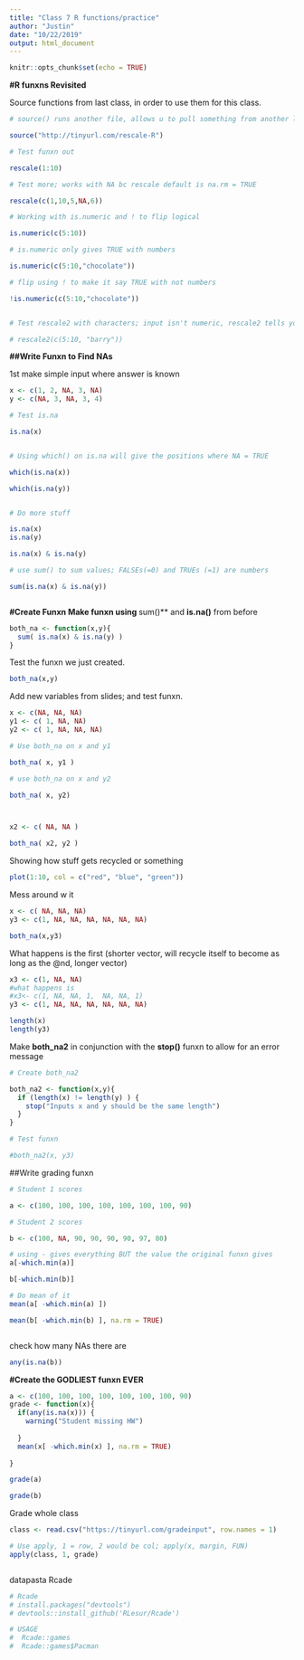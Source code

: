 ```yaml
---
title: "Class 7 R functions/practice"
author: "Justin"
date: "10/22/2019"
output: html_document
---
```


```r
knitr::opts_chunk$set(echo = TRUE)
```

**#R funxns Revisited**

Source functions from last class, in order to use them for this class.

```r
# source() runs another file, allows u to pull something from another locxn or sumn; Pushing play button sources the HTML below and adds them to Global Environment

source("http://tinyurl.com/rescale-R")

```


```r
# Test funxn out

rescale(1:10)

# Test more; works with NA bc rescale default is na.rm = TRUE

rescale(c(1,10,5,NA,6))

```

```r
# Working with is.numeric and ! to flip logical

is.numeric(c(5:10))

# is.numeric only gives TRUE with numbers

is.numeric(c(5:10,"chocolate"))

# flip using ! to make it say TRUE with not numbers

!is.numeric(c(5:10,"chocolate"))



```


```r
# Test rescale2 with characters; input isn't numeric, rescale2 tells you it should be (author wrote that themselves)

# rescale2(c(5:10, "barry"))
```


**##Write Funxn to Find NAs**

1st make simple input where answer is known

```r

x <- c(1, 2, NA, 3, NA)
y <- c(NA, 3, NA, 3, 4)

# Test is.na

is.na(x)


# Using which() on is.na will give the positions where NA = TRUE

which(is.na(x))

which(is.na(y))


# Do more stuff

is.na(x)
is.na(y)

is.na(x) & is.na(y)

# use sum() to sum values; FALSEs(=0) and TRUEs (=1) are numbers

sum(is.na(x) & is.na(y))



```


**#Create Funxn
Make funxn using **sum()** and **is.na()** from before
```r
both_na <- function(x,y){
  sum( is.na(x) & is.na(y) )
}

```


Test the funxn we just created.
```r
both_na(x,y)
```

Add new variables from slides; and test funxn.
```r
x <- c(NA, NA, NA)
y1 <- c( 1, NA, NA)
y2 <- c( 1, NA, NA, NA)

# Use both_na on x and y1

both_na( x, y1 )

# use both_na on x and y2

both_na( x, y2)




```


```r
x2 <- c( NA, NA )

both_na( x2, y2 )

```

Showing how stuff gets recycled or something
```r
plot(1:10, col = c("red", "blue", "green"))
```

Mess around w it
```r
x <- c( NA, NA, NA)
y3 <- c(1, NA, NA, NA, NA, NA, NA)

both_na(x,y3)
```

What happens is the first (shorter vector, will recycle itself to become as long as the @nd, longer vector)

```r
x3 <- c(1, NA, NA)
#what happens is
#x3<- c(1, NA, NA, 1,  NA, NA, 1)
y3 <- c(1, NA, NA, NA, NA, NA, NA)
```



```r
length(x)
length(y3)
```

Make **both_na2** in conjunction with the **stop()** funxn to allow for an error message
```r

# Create both_na2

both_na2 <- function(x,y){
  if (length(x) != length(y) ) {
    stop("Inputs x and y should be the same length")
  }
}

# Test funxn

#both_na2(x, y3)


```
##Write grading funxn

```r
# Student 1 scores

a <- c(100, 100, 100, 100, 100, 100, 100, 90)

# Student 2 scores

b <- c(100, NA, 90, 90, 90, 90, 97, 80)

# using - gives everything BUT the value the original funxn gives
a[-which.min(a)]

b[-which.min(b)]

# Do mean of it
mean(a[ -which.min(a) ])

mean(b[ -which.min(b) ], na.rm = TRUE)



```
check how many NAs there are

```r

any(is.na(b))
```


**#Create the GODLIEST funxn EVER**

```r
a <- c(100, 100, 100, 100, 100, 100, 100, 90)
grade <- function(x){
  if(any(is.na(x))) {
    warning("Student missing HW")
    
  }
  mean(x[ -which.min(x) ], na.rm = TRUE)
  
}

grade(a)

grade(b)
```

Grade whole class
```r


class <- read.csv("https://tinyurl.com/gradeinput", row.names = 1)

# Use apply, 1 = row, 2 would be col; apply(x, margin, FUN)
apply(class, 1, grade)



```


datapasta Rcade

```r
# Rcade
# install.packages("devtools")
# devtools::install_github('RLesur/Rcade')

# USAGE
#  Rcade::games
#  Rcade::games$Pacman





```






















